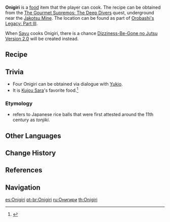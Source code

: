 {{Food Infobox
|id              = 108256
|image           = Item Onigiri.png
|description     = A portable dish made with rice.
|desc_suspicious = It just about has a triangle shape, but is so loose that it threatens to disintegrate should you pick it up. Yes, disintegrate- like the expectations of your prospective guests.
|desc_basic      = It is simple to make and remains delicious at room temperatures, which has made it very popular with civilians and soldiers alike.
|desc_delicious  = The crispy seaweed adds a bit of umami to the down-to-earth sweetness of the glutinous rice. For the final touch, the fresh fish within the Onigiri strikes like an ambushing band, and the satisfaction it brings to body and mind is like the clarion flourish of victory.
|type            = Recovery Dishes
|effectType      = Regeneration
|effect          = Restores (var1)% of Max HP to the selected character and regenerates (var2) HP every 5s for 30s.
|eff_att1        = Revive
|eff_att2        = HP Restore
|eff_att3        = HP Restore Percent
|eff_att4        = HP Restore Fixed
|eff_suspicious1 = 18
|eff_suspicious2 = 300
|eff_basic1      = 20
|eff_basic2      = 390
|eff_delicious1  = 22
|eff_delicious2  = 470
|rarity          = 2
|variant         = Dizziness-Be-Gone no Jutsu Version 2.0
|region          = Inazuma
|recipe          = Complete [[The Gourmet Supremos: The Deep Divers]] Quest
}}
'''Onigiri''' {{Lang|ja=おにぎり|ja_rm=o-nigiri}} is a [[food]] item that the player can cook. The recipe can be obtained from the [[The Gourmet Supremos: The Deep Divers]] quest, underground near the [[Jakotsu Mine]]. The location can be found as part of [[Orobashi's Legacy: Part III]].

When [[Sayu]] cooks Onigiri, there is a chance [[Dizziness-Be-Gone no Jutsu Version 2.0]] will be created instead.

==Recipe==
{{Recipe
|type = Cooking
|Fish = 2
|Rice = 1
|Seagrass = 2
|sort = Fish,Rice,Seagrass
}}

==Trivia==
*Four Onigiri can be obtained via dialogue with [[Yukio]].
*It is [[Kujou Sara]]'s favorite food.<ref>{{Ref/VO|Kujou Sara|Favorite Food}}</ref>

===Etymology===
* {{w|Onigiri}} refers to Japanese rice balls that were first attested around the 11th century as ''tonjiki''.

==Other Languages==
{{Other Languages
|en      = Onigiri
|zhs     = 饭团
|zhs_rm  = Fàntuán
|zht     = 飯糰
|zht_rm  = Fàntuán
|zh_tl   = Rice Ball
|ja      = おにぎり
|ja_rm   = Onigiri
|ko      = 주먹밥
|ko_rm   = Jumeok-bap
|ko_tl   = Fist Rice
|es      = Onigiri
|fr      = Onigiris
|ru      = Онигири
|th      = Onigiri
|vi      = Cơm Nắm
|vi_tl   = Rice Ball
|de      = Onigiri
|id      = Rice Ball
|pt      = Onigiri
}}

==Change History==
{{Change History|2.0}}

==References==
{{Reflist}}

==Navigation==
{{Food Navbox}}

[[es:Onigiri]]
[[pt-br:Onigiri]]
[[ru:Онигири]]
[[th:Onigiri]]